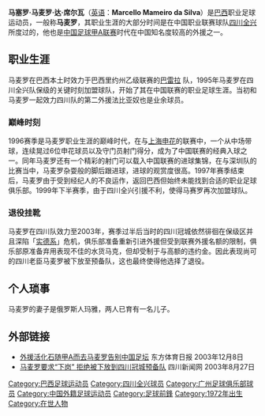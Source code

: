 {{Football player infobox |
  playername = 马塞罗|
  image = |
  fullname = 马塞罗·马麦罗·达·席尔瓦|
  nickname = 黑蝴蝶|
  dateofbirth = {{birth date and age|1972|8|1}} |
  cityofbirth =  |
  countryofbirth = {{flagicon|Brazil}} [[巴西|巴西]] |
  currentclub = 退役 |
  clubnumber = |
  position = [[前锋_(足球)|前鋒]] |
  youthyears = |
  youthclubs = |
  years = ？–1995 <br> 1995-97<br> 1997-99 <br> 1999-03 <br> 2000|
  clubs = 巴雷拉 <br> [[四川冠城|四川全兴]] <br> 巴西业余联赛 <br> [[四川冠城|四川全兴]] <br> →[[广州太阳神|广州太阳神]](租借)|
  caps(goals) = ?<br/>43 (13)<br/>?<br/>77 (10)|
  nationalyears = |
  nationalteam = |
  nationalcaps(goals) = |
  pcupdate = 2007年6月15日  |
  ntupdate = 2007年6月15日 |
}}
'''马塞罗·马麦罗·达·席尔瓦'''（[[英语|英语]]：'''Marcello Mameiro da Silva'''）是[[巴西|巴西]]职业足球运动员，一般称'''马麦罗'''，其职业生涯的大部分时间是在中国职业联赛球队[[四川冠城|四川全兴]]所度过的，他也是[[中国足球甲A联赛|中国足球甲A联赛]]时代在中国知名度较高的外援之一。

==职业生涯==
马麦罗在巴西本土时效力于巴西里约州乙级联赛的[https://en.wikipedia.org/wiki/Boavista_Sport_Club 巴雷拉] {{Wayback|url=https://en.wikipedia.org/wiki/Boavista_Sport_Club |date=20201111234655 }}队，1995年马麦罗在四川全兴队保级的关键时刻加盟球队，开始了其在中国联赛的职业足球生涯。当初和马麦罗一起效力四川队的第二外援法比亚奴也是业余球员。

===巅峰时刻===
1996赛季是马麦罗职业生涯的巅峰时代，在与[[上海申花|上海申花]]的联赛中，一个从中场带球，连续晃过6位申花球员以及守门员射门得分，成为了中国联赛的经典入球之一。同年马麦罗还有一个精彩的射门可以载入中国联赛的进球集锦，在与深圳队的比赛当中，马麦罗杂耍般的脚后跟进球，进球的观赏度很高。1997年赛季结束后，马麦罗由于受到经纪人的不良运作，返回巴西但始终未能找到合适的职业足球俱乐部。1999年下半赛季，由于四川全兴引援不利，使得马赛罗再次加盟球队。

===退役挂靴===
马麦罗在四川队效力至2003年，赛季过半后当时的四川冠城依然徘徊在保级区并且深陷「[[实德系|实德系]]」危机，俱乐部准备重新引进外援但受到联赛外援名额的限制，俱乐部原准备弃用表现不佳的水货马克，但却受制于与高额的违约金。因此表现尚可的四川老臣马麦罗被下放至预备队，这也最终使得他选择了退役。

==个人琐事==
马麦罗的妻子是俄罗斯人玛雅，两人已育有一名儿子。

==外部链接==
*[https://web.archive.org/web/20070929105833/http://www.sport.org.cn/newscenter/football/guonei/2003-12-08/26492.html 外援活化石随甲A而去马麦罗告别中国足坛] 东方体育日报 2003年12月8日
*[https://web.archive.org/web/20060827054757/http://sports.tom.com/1018/1036/2003827-189727.html 马麦罗要求“下岗” 拒绝被下放到四川冠城预备队] 四川新闻网 2003年8月27日

{{2000年广州太阳神名单}}

{{DEFAULTSORT:Marcello Mameiro da Silva}}
[[Category:巴西足球运动员|Category:巴西足球运动员]]
[[Category:四川全兴球员|Category:四川全兴球员]]
[[Category:广州足球俱乐部球员|Category:广州足球俱乐部球员]]
[[Category:中国外籍足球运动员|Category:中国外籍足球运动员]]
[[Category:足球前鋒|Category:足球前鋒]]
[[Category:1972年出生|Category:1972年出生]]
[[Category:在世人物|Category:在世人物]]